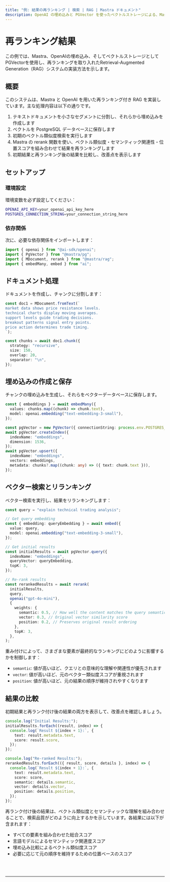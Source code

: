 ```yaml
---
title: "例: 結果の再ランキング | 検索 | RAG | Mastra ドキュメント"
description: OpenAI の埋め込みと PGVector を使ったベクトルストレージによる、Mastra でのセマンティック再ランキング実装例。
---
```



# 再ランキング結果

この例では、Mastra、OpenAIの埋め込み、そしてベクトルストレージとしてPGVectorを使用し、再ランキングを取り入れたRetrieval-Augmented Generation（RAG）システムの実装方法を示します。

## 概要

このシステムは、Mastra と OpenAI を用いた再ランキング付き RAG を実装しています。主な処理内容は以下の通りです。

1. テキストドキュメントを小さなセグメントに分割し、それらから埋め込みを作成します
2. ベクトルを PostgreSQL データベースに保存します
3. 初期のベクトル類似度検索を実行します
4. Mastra の rerank 関数を使い、ベクトル類似度・セマンティック関連性・位置スコアを組み合わせて結果を再ランキングします
5. 初期結果と再ランキング後の結果を比較し、改善点を表示します

## セットアップ

### 環境設定

環境変数を必ず設定してください：

```bash filename=".env"
OPENAI_API_KEY=your_openai_api_key_here
POSTGRES_CONNECTION_STRING=your_connection_string_here
```

### 依存関係

次に、必要な依存関係をインポートします：

```typescript copy showLineNumbers filename="src/index.ts"
import { openai } from "@ai-sdk/openai";
import { PgVector } from "@mastra/pg";
import { MDocument, rerank } from "@mastra/rag";
import { embedMany, embed } from "ai";
```

## ドキュメント処理

ドキュメントを作成し、チャンクに分割します：

```typescript copy showLineNumbers{7} filename="src/index.ts"
const doc1 = MDocument.fromText(`
market data shows price resistance levels.
technical charts display moving averages.
support levels guide trading decisions.
breakout patterns signal entry points.
price action determines trade timing.
`);

const chunks = await doc1.chunk({
  strategy: "recursive",
  size: 150,
  overlap: 20,
  separator: "\n",
});
```

## 埋め込みの作成と保存

チャンクの埋め込みを生成し、それらをベクターデータベースに保存します。

```typescript copy showLineNumbers{36} filename="src/index.ts"
const { embeddings } = await embedMany({
  values: chunks.map((chunk) => chunk.text),
  model: openai.embedding("text-embedding-3-small"),
});

const pgVector = new PgVector({ connectionString: process.env.POSTGRES_CONNECTION_STRING! });
await pgVector.createIndex({
  indexName: "embeddings",
  dimension: 1536,
});
await pgVector.upsert({
  indexName: "embeddings",
  vectors: embeddings,
  metadata: chunks?.map((chunk: any) => ({ text: chunk.text })),
});
```

## ベクター検索とリランキング

ベクター検索を実行し、結果をリランキングします：

```typescript copy showLineNumbers{51} filename="src/index.ts"
const query = "explain technical trading analysis";

// Get query embedding
const { embedding: queryEmbedding } = await embed({
  value: query,
  model: openai.embedding("text-embedding-3-small"),
});

// Get initial results
const initialResults = await pgVector.query({
  indexName: "embeddings",
  queryVector: queryEmbedding,
  topK: 3,
});

// Re-rank results
const rerankedResults = await rerank(
  initialResults,
  query,
  openai("gpt-4o-mini"),
  {
    weights: {
      semantic: 0.5, // How well the content matches the query semantically
      vector: 0.3, // Original vector similarity score
      position: 0.2, // Preserves original result ordering
    },
    topK: 3,
  },
);
```

重み付けによって、さまざまな要素が最終的なランキングにどのように影響するかを制御します：

- `semantic`: 値が高いほど、クエリとの意味的な理解や関連性が優先されます
- `vector`: 値が高いほど、元のベクター類似度スコアが重視されます
- `position`: 値が高いほど、元の結果の順序が維持されやすくなります

## 結果の比較

初期結果と再ランク付け後の結果の両方を表示して、改善点を確認しましょう。

```typescript copy showLineNumbers{72} filename="src/index.ts"
console.log("Initial Results:");
initialResults.forEach((result, index) => {
  console.log(`Result ${index + 1}:`, {
    text: result.metadata.text,
    score: result.score,
  });
});

console.log("Re-ranked Results:");
rerankedResults.forEach(({ result, score, details }, index) => {
  console.log(`Result ${index + 1}:`, {
    text: result.metadata.text,
    score: score,
    semantic: details.semantic,
    vector: details.vector,
    position: details.position,
  });
});
```

再ランク付け後の結果は、ベクトル類似度とセマンティックな理解を組み合わせることで、検索品質がどのように向上するかを示しています。各結果には以下が含まれます：

- すべての要素を組み合わせた総合スコア
- 言語モデルによるセマンティック関連度スコア
- 埋め込み比較によるベクトル類似度スコア
- 必要に応じて元の順序を維持するための位置ベースのスコア

<br />
<br />
<hr className="dark:border-[#404040] border-gray-300" />
<br />
<br />
<GithubLink
  link={
    "https://github.com/mastra-ai/mastra/blob/main/examples/basics/rag/rerank"
  }
/>
